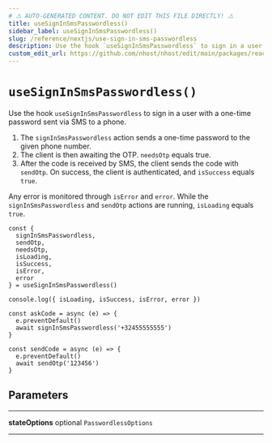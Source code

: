 ```yaml
---
# ⚠️ AUTO-GENERATED CONTENT. DO NOT EDIT THIS FILE DIRECTLY! ⚠️
title: useSignInSmsPasswordless()
sidebar_label: useSignInSmsPasswordless()
slug: /reference/nextjs/use-sign-in-sms-passwordless
description: Use the hook `useSignInSmsPasswordless` to sign in a user with a one-time password sent via SMS to a phone.
custom_edit_url: https://github.com/nhost/nhost/edit/main/packages/react/src/useSignInSmsPasswordless.ts#L57
---
```


# `useSignInSmsPasswordless()`

Use the hook `useSignInSmsPasswordless` to sign in a user with a one-time password sent via SMS to a phone.

1. The `signInSmsPasswordless` action sends a one-time password to the given phone number.
2. The client is then awaiting the OTP. `needsOtp` equals true.
3. After the code is received by SMS, the client sends the code with `sendOtp`. On success, the client is authenticated, and `isSuccess` equals `true`.

Any error is monitored through `isError` and `error`. While the `signInSmsPasswordless` and `sendOtp` actions are running, `isLoading` equals `true`.

```tsx
const {
  signInSmsPasswordless,
  sendOtp,
  needsOtp,
  isLoading,
  isSuccess,
  isError,
  error
} = useSignInSmsPasswordless()

console.log({ isLoading, isSuccess, isError, error })

const askCode = async (e) => {
  e.preventDefault()
  await signInSmsPasswordless('+32455555555')
}

const sendCode = async (e) => {
  e.preventDefault()
  await sendOtp('123456')
}
```

## Parameters

---

**<span className="parameter-name">stateOptions</span>** <span className="optional-status">optional</span> `PasswordlessOptions`

---
